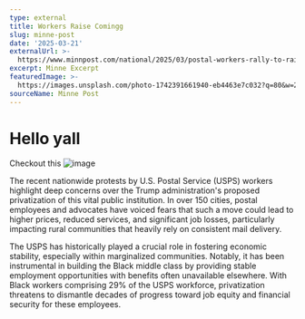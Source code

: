 ```yaml
---
type: external
title: Workers Raise Comingg
slug: minne-post
date: '2025-03-21'
externalUrl: >-
  https://www.minnpost.com/national/2025/03/postal-workers-rally-to-raise-alarm-about-trump-plans-to-privatize-postal-service/
excerpt: Minne Excerpt
featuredImage: >-
  https://images.unsplash.com/photo-1742391661940-eb4463e7c032?q=80&w=2070&auto=format&fit=crop&ixlib=rb-4.0.3&ixid=M3wxMjA3fDB8MHxwaG90by1wYWdlfHx8fGVufDB8fHx8fA%3D%3D
sourceName: Minne Post
---
```

# Hello **yall** 

Checkout this ![image](https://images.unsplash.com/photo-1742391661940-eb4463e7c032?q=80&w=2070&auto=format&fit=crop&ixlib=rb-4.0.3&ixid=M3wxMjA3fDB8MHxwaG90by1wYWdlfHx8fGVufDB8fHx8fA%3D%3D)

​The recent nationwide protests by U.S. Postal Service (USPS) workers highlight deep concerns over the Trump administration's proposed privatization of this vital public institution. In over 150 cities, postal employees and advocates have voiced fears that such a move could lead to higher prices, reduced services, and significant job losses, particularly impacting rural communities that heavily rely on consistent mail delivery. ​

The USPS has historically played a crucial role in fostering economic stability, especially within marginalized communities. Notably, it has been instrumental in building the Black middle class by providing stable employment opportunities with benefits often unavailable elsewhere. With Black workers comprising 29% of the USPS workforce, privatization threatens to dismantle decades of progress toward job equity and financial security for these employees. ​
